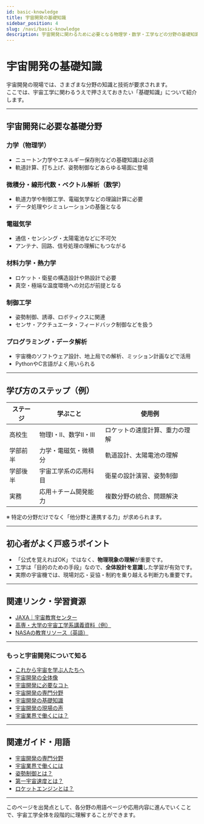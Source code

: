 ```yaml
---
id: basic-knowledge
title: 宇宙開発の基礎知識
sidebar_position: 4
slug: /navi/basic-knowledge
description: 宇宙開発に関わるために必要となる物理学・数学・工学などの分野の基礎知識について、主要なトピックとその学習の進め方を整理します。
---
```



<Head>
  <script type="application/ld+json">
    {`{
      "@context": "https://schema.org",
      "@type": "DefinedTerm",
      "name": "宇宙開発の基礎知識",
      "inDefinedTermSet": "https://space-dev-terms.pages.dev",
      "termCode": "basic-knowledge",
      "description": "宇宙開発に関わるために必要となる物理学・数学・工学などの分野の基礎知識について、主要なトピックとその学習の進め方を整理します。",
      "url": "https://space-dev-terms.pages.dev/docs/navi/basic-knowloedge"
    }`}
  </script>
</Head>

# 宇宙開発の基礎知識

宇宙開発の現場では、さまざまな分野の知識と技術が要求されます。  
ここでは、宇宙工学に関わるうえで押さえておきたい「基礎知識」について紹介します。

---

## 宇宙開発に必要な基礎分野

### 力学（物理学）

- ニュートン力学やエネルギー保存則などの基礎知識は必須
- 軌道計算、打ち上げ、姿勢制御などあらゆる場面に登場

### 微積分・線形代数・ベクトル解析（数学）

- 軌道力学や制御工学、電磁気学などの理論計算に必要
- データ処理やシミュレーションの基盤となる

### 電磁気学

- 通信・センシング・太陽電池などに不可欠
- アンテナ、回路、信号処理の理解にもつながる

### 材料力学・熱力学

- ロケット・衛星の構造設計や熱設計で必要
- 真空・極端な温度環境への対応が前提となる

### 制御工学

- 姿勢制御、誘導、ロボティクスに関連
- センサ・アクチュエータ・フィードバック制御などを扱う

### プログラミング・データ解析

- 宇宙機のソフトウェア設計、地上局での解析、ミッション計画などで活用
- PythonやC言語がよく用いられる

---

## 学び方のステップ（例）

| ステージ | 学ぶこと | 使用例 |
|----------|----------|--------|
| 高校生   | 物理I・II、数学II・III | ロケットの速度計算、重力の理解 |
| 学部前半 | 力学・電磁気・微積分 | 軌道設計、太陽電池の理解 |
| 学部後半 | 宇宙工学系の応用科目 | 衛星の設計演習、姿勢制御 |
| 実務     | 応用＋チーム開発能力 | 複数分野の統合、問題解決 |

※ 特定の分野だけでなく「他分野と連携する力」が求められます。

---

## 初心者がよく戸惑うポイント

- 「公式を覚えればOK」ではなく、**物理現象の理解**が重要です。
- 工学は「目的のための手段」なので、**全体設計を意識**した学習が有効です。
- 実際の宇宙機では、現場対応・妥協・制約を乗り越える判断力も重要です。

---

## 関連リンク・学習資源

- [JAXA｜宇宙教育センター](https://edu.jaxa.jp/)
- [高専・大学の宇宙工学系講義資料（例）](https://ocw.u-tokyo.ac.jp/lecture_333/)
- [NASAの教育リソース（英語）](https://www.nasa.gov/stem)

---

### もっと宇宙開発について知る
- [これから宇宙を学ぶ人たちへ](/docs/navi/intro-to-space-dev)
- [宇宙開発の全体像](/docs/navi/overview)
- [宇宙開発に必要なコト](/docs/navi/what-is-needed)
- [宇宙開発の専門分野](/docs/navi/region-of-expertise)
- [宇宙開発の基礎知識](/docs/navi/basic-knowledge)
- [宇宙開発の現場の声](/docs/navi/voice-of-frontline)
- [宇宙業界で働くには？](/docs/navi/how-to-work)

---

## 関連ガイド・用語

- [宇宙開発の専門分野](/docs/navi/region-of-expertise)
- [宇宙業界で働くには](/docs/navi/how-to-work)
- [姿勢制御とは？](/docs/control/technology/attitude-control)
- [第一宇宙速度とは？](/docs/orbit/mechanics/first-cosmic-velocity)
- [ロケットエンジンとは？](/docs/rocket/propulsion/rocket-engine)

---

このページを出発点として、各分野の用語ページや応用内容に進んでいくことで、宇宙工学全体を段階的に理解することができます。
